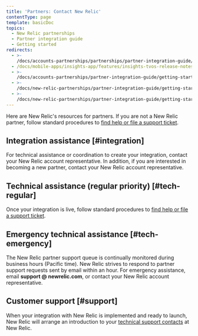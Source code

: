 ```yaml
---
title: 'Partners: Contact New Relic'
contentType: page
template: basicDoc
topics:
  - New Relic partnerships
  - Partner integration guide
  - Getting started
redirects:
  - >-
    /docs/accounts-partnerships/partnerships/partner-integration-guide/contacting-new-relic
  - /docs/mobile-apps/insights-app/features/insights-tvos-release-notes
  - >-
    /docs/accounts-partnerships/partner-integration-guide/getting-started/contacting-new-relic
  - >-
    /docs/new-relic-partnerships/partner-integration-guide/getting-started/contacting-new-relic
  - >-
    /docs/new-relic-partnerships/partner-integration-guide/getting-started/partners-contacting-new-relic
---
```


Here are New Relic's resources for partners. If you are not a New Relic partner, follow standard procedures to [find help or file a support ticket](/docs/using-new-relic/welcome-new-relic/getting-started/find-help-or-file-support-ticket).

## Integration assistance [#integration]

For technical assistance or coordination to create your integration, contact your New Relic account representative. In addition, if you are interested in becoming a new partner, contact your New Relic account representative.

## Technical assistance (regular priority) [#tech-regular]

Once your integration is live, follow standard procedures to [find help or file a support ticket](/docs/using-new-relic/welcome-new-relic/getting-started/find-help-or-file-support-ticket).

## Emergency technical assistance [#tech-emergency]

The New Relic partner support queue is continually monitored during business hours (Pacific time). New Relic strives to respond to partner support requests sent by email within an hour. For emergency assistance, email **support @ newrelic.com**, or contact your New Relic account representative.

## Customer support [#support]

When your integration with New Relic is implemented and ready to launch, New Relic will arrange an introduction to your [technical support contacts](/docs/accounts-partnerships/partnerships/partner-integration-guide/support) at New Relic.
